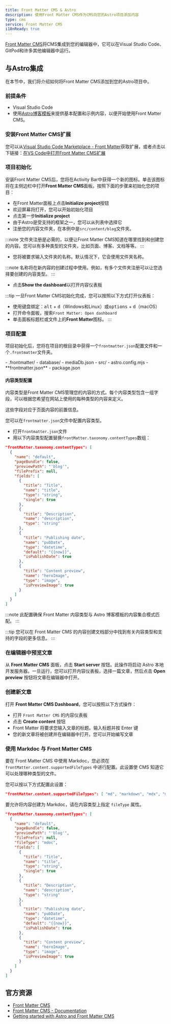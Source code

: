 ---
title: Front Matter CMS & Astro
description: 使用Front Matter CMS作为CMS向您的Astro项目添加内容
type: cms
service: Front Matter CMS
i18nReady: true
---

[Front Matter CMS](https://frontmatter.codes/)将CMS集成到您的编辑器中，它可以在Visual Studio Code、GitPod和许多其他编辑器中运行。

## 与Astro集成

在本节中，我们将介绍如何将Front Matter CMS添加到您的Astro项目中。

### 前提条件 

- Visual Studio Code
- 使用[Astro博客模板](https://github.com/withastro/astro/tree/main/examples/blog)来提供基本配置和示例内容，以便开始使用Front Matter CMS。

### 安装Front Matter CMS扩展

您可以从[Visual Studio Code Marketplace - Front Matter](https://marketplace.visualstudio.com/items?itemName=eliostruyf.vscode-front-matter)获取扩展，或者点击以下链接：[在VS Code中打开Front Matter CMS扩展](vscode:extension/eliostruyf.vscode-front-matter)

### 项目初始化

安装Front Matter CMS后，您将在Activity Bar中获得一个新的图标。单击该图标将在主侧边栏中打开**Front Matter CMS**面板。按照下面的步骤来初始化您的项目：

- 在Front Matter面板上点击**Initialize project**按钮
- 欢迎屏幕将打开，您可以开始初始化项目
- 点击第一步**Initialize project**
- 由于Astro是受支持的框架之一，您可以从列表中选择它
- 注册您的内容文件夹，在本例中是`src/content/blog`文件夹。

:::note
文件夹注册是必需的，以便让Front Matter CMS知道在哪里找到和创建您的内容。您可以有多种类型的文件夹，比如页面、博客、文档等等。
:::

- 您将被要求输入文件夹的名称。默认情况下，它会使用文件夹名称。

:::note
名称将在新内容的创建过程中使用。例如，有多个文件夹注册可以让您选择要创建的内容类型。
:::

- 点击**Show the dashboard**以打开内容仪表板

:::tip
一旦Front Matter CMS初始化完成，您可以按照以下方式打开仪表板：

- 使用键盘绑定：<kbd>alt</kbd> + <kbd>d</kbd>（Windows和Linux）或<kbd>options</kbd> + <kbd>d</kbd>（macOS）
- 打开命令面板，搜索`Front Matter: Open dashboard`
- 单击面板标题栏或文件上的**Front Matter**图标。
:::

### 项目配置

项目初始化后，您将在项目的根目录中获得一个`frontmatter.json`配置文件和一个`.frontmatter`文件夹。

<FileTree title="Project Structure">
- .frontmatter/
  - database/
    - mediaDb.json
- src/
- astro.config.mjs
- **frontmatter.json**
- package.json
</FileTree>

#### 内容类型配置

内容类型是Front Matter CMS管理您的内容的方式。每个内容类型包含一组字段，可以根据您希望在网站上使用的每种类型的内容来定义。

这些字段对应于页面内容的前置信息。

您可以在`frontmatter.json`文件中配置内容类型。

- 打开`frontmatter.json`文件
- 用以下内容类型配置替换`frontMatter.taxonomy.contentTypes`数组：

```json title="frontmatter.json"
"frontMatter.taxonomy.contentTypes": [
  {
    "name": "default",
    "pageBundle": false,
    "previewPath": "'blog'",
    "filePrefix": null,
    "fields": [
      {
        "title": "Title",
        "name": "title",
        "type": "string",
        "single": true
      },
      {
        "title": "Description",
        "name": "description",
        "type": "string"
      },
      {
        "title": "Publishing date",
        "name": "pubDate",
        "type": "datetime",
        "default": "{{now}}",
        "isPublishDate": true
      },
      {
        "title": "Content preview",
        "name": "heroImage",
        "type": "image",
        "isPreviewImage": true
      }
    ]
  }
]
```

:::note
此配置确保 Front Matter 内容类型与 Astro 博客模板的内容集合模式匹配。
:::

:::tip
您可以在 Front Matter CMS 的内容创建文档部分中找到有关内容类型和支持的字段的更多信息。
:::

### 在编辑器中预览文章

从 **Front Matter CMS** 面板，点击 **Start server** 按钮。此操作将启动 Astro 本地开发服务器。一旦运行，您可以打开内容仪表板，选择一篇文章，然后点击 **Open preview** 按钮将文章在编辑器中打开。

### 创建新文章

打开 **Front Matter CMS Dashboard**，您可以按照以下方式操作： 

- 打开 `Front Matter CMS` 的内容仪表板
- 点击 **Create content** 按钮
- Front Matter 将要求您输入文章的标题。输入标题并按 Enter 键
- 您的新文章将被创建并在编辑器中打开。您可以开始编写文章

### 使用 Markdoc 与 Front Matter CMS

要在 Front Matter CMS 中使用 Markdoc，您必须在 `frontMatter.content.supportedFileTypes` 中进行配置。此设置使 CMS 知道它可以处理哪种类型的文件。

您可以按以下方式配置此设置：

```json title="frontmatter.json"
"frontMatter.content.supportedFileTypes": [ "md", "markdown", "mdx", "mdoc" ]
```

要允许将内容创建为 Markdoc，请在内容类型上指定 `fileType` 属性。

```json title="frontmatter.json" ins={7}
"frontMatter.taxonomy.contentTypes": [
  {
    "name": "default",
    "pageBundle": false,
    "previewPath": "'blog'",
    "filePrefix": null,
    "fileType": "mdoc",
    "fields": [
      {
        "title": "Title",
        "name": "title",
        "type": "string",
        "single": true
      },
      {
        "title": "Description",
        "name": "description",
        "type": "string"
      },
      {
        "title": "Publishing date",
        "name": "pubDate",
        "type": "datetime",
        "default": "{{now}}",
        "isPublishDate": true
      },
      {
        "title": "Content preview",
        "name": "heroImage",
        "type": "image",
        "isPreviewImage": true
      }
    ]
  }
]
```

## 官方资源

- [Front Matter CMS](https://frontmatter.codes/)
- [Front Matter CMS - Documentation](https://frontmatter.codes/docs/)
- [Getting started with Astro and Front Matter CMS](https://youtu.be/xb6pZiier_E)
